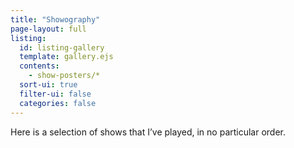 ```yaml
---
title: "Showography"
page-layout: full
listing:
  id: listing-gallery
  template: gallery.ejs
  contents:
    - show-posters/*
  sort-ui: true
  filter-ui: false
  categories: false
---
```


Here is a selection of shows that I've played, in no particular order.